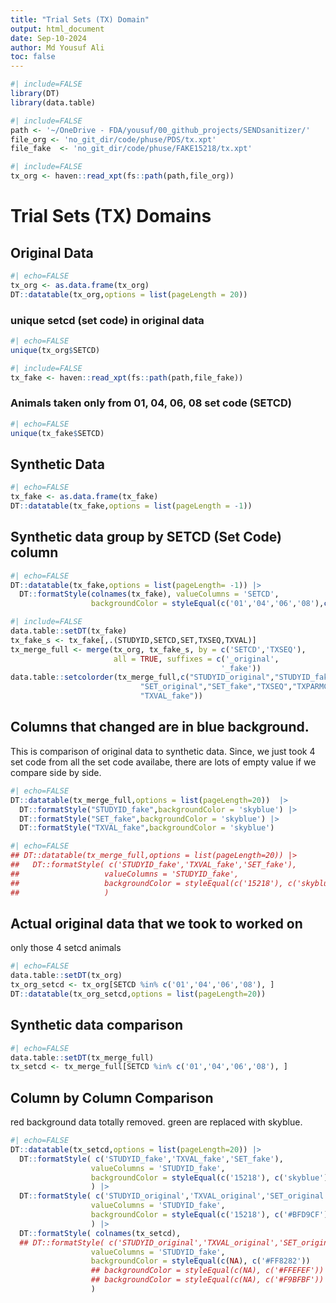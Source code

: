 ```yaml
---
title: "Trial Sets (TX) Domain"
output: html_document
date: Sep-10-2024
author: Md Yousuf Ali
toc: false
---
```




```r
#| include=FALSE
library(DT)
library(data.table)
```



```r
#| include=FALSE
path <- '~/OneDrive - FDA/yousuf/00_github_projects/SENDsanitizer/'
file_org <- 'no_git_dir/code/phuse/PDS/tx.xpt'
file_fake  <- 'no_git_dir/code/phuse/FAKE15218/tx.xpt'
```



```r
#| include=FALSE
tx_org <- haven::read_xpt(fs::path(path,file_org))
```

# Trial Sets (TX) Domains

##  Original Data


```r
#| echo=FALSE
tx_org <- as.data.frame(tx_org)
DT::datatable(tx_org,options = list(pageLength = 20))
```

### unique setcd (set code) in original data

```r
#| echo=FALSE
unique(tx_org$SETCD)
```



```r
#| include=FALSE
tx_fake <- haven::read_xpt(fs::path(path,file_fake))
```

### Animals taken only from 01, 04, 06, 08 set code (SETCD)

```r
#| echo=FALSE
unique(tx_fake$SETCD)
```

## Synthetic Data


```r
#| echo=FALSE
tx_fake <- as.data.frame(tx_fake)
DT::datatable(tx_fake,options = list(pageLength = -1))
```

## Synthetic data group by SETCD (Set Code) column

```r
#| echo=FALSE
DT::datatable(tx_fake,options = list(pageLength= -1)) |>
  DT::formatStyle(colnames(tx_fake), valueColumns = 'SETCD',
                  backgroundColor = styleEqual(c('01','04','06','08'),c('#a8d5ba','#fbcccf','#d2deeb','#d3d8c4')))

```
```r
#| include=FALSE
data.table::setDT(tx_fake)
tx_fake_s <- tx_fake[,.(STUDYID,SETCD,SET,TXSEQ,TXVAL)]
tx_merge_full <- merge(tx_org, tx_fake_s, by = c('SETCD','TXSEQ'),
                       all = TRUE, suffixes = c('_original',
                                               '_fake'))
data.table::setcolorder(tx_merge_full,c("STUDYID_original","STUDYID_fake","DOMAIN","SETCD",
                             "SET_original","SET_fake","TXSEQ","TXPARMCD","TXPARM","TXVAL_original",
                             "TXVAL_fake"))
```

## Columns that changed are in blue background.
This is comparison of original data to synthetic data.
 Since, we just took 4 set code from all the set code availabe, there are lots of
empty value if we compare side by side.

```r
#| echo=FALSE
DT::datatable(tx_merge_full,options = list(pageLength=20))  |>
  DT::formatStyle("STUDYID_fake",backgroundColor = 'skyblue') |>
  DT::formatStyle("SET_fake",backgroundColor = 'skyblue') |>
  DT::formatStyle("TXVAL_fake",backgroundColor = 'skyblue')


```
```r
#| echo=FALSE
## DT::datatable(tx_merge_full,options = list(pageLength=20)) |>
##   DT::formatStyle( c('STUDYID_fake','TXVAL_fake','SET_fake'),
##                   valueColumns = 'STUDYID_fake',
##                   backgroundColor = styleEqual(c('15218'), c('skyblue'))
##                   )
```

## Actual original data that we took to worked on
only those 4 setcd animals

```r
#| echo=FALSE
data.table::setDT(tx_org)
tx_org_setcd <- tx_org[SETCD %in% c('01','04','06','08'), ]
DT::datatable(tx_org_setcd,options = list(pageLength=20))
```

##  Synthetic data comparison

```r
#| echo=FALSE
data.table::setDT(tx_merge_full)
tx_setcd <- tx_merge_full[SETCD %in% c('01','04','06','08'), ]
```

## Column by Column Comparison
red background data totally removed. green are replaced with skyblue.

```r
#| echo=FALSE
DT::datatable(tx_setcd,options = list(pageLength=20)) |>
  DT::formatStyle( c('STUDYID_fake','TXVAL_fake','SET_fake'),
                  valueColumns = 'STUDYID_fake',
                  backgroundColor = styleEqual(c('15218'), c('skyblue'))
                  ) |>
  DT::formatStyle( c('STUDYID_original','TXVAL_original','SET_original'),
                  valueColumns = 'STUDYID_fake',
                  backgroundColor = styleEqual(c('15218'), c('#BFD9CF'))
                  ) |>
  DT::formatStyle( colnames(tx_setcd),
  ## DT::formatStyle( c('STUDYID_original','TXVAL_original','SET_original'),
                  valueColumns = 'STUDYID_fake',
                  backgroundColor = styleEqual(c(NA), c('#FF8282'))
                  ## backgroundColor = styleEqual(c(NA), c('#FFEFEF'))
                  ## backgroundColor = styleEqual(c(NA), c('#F9BFBF'))
                  )
```

